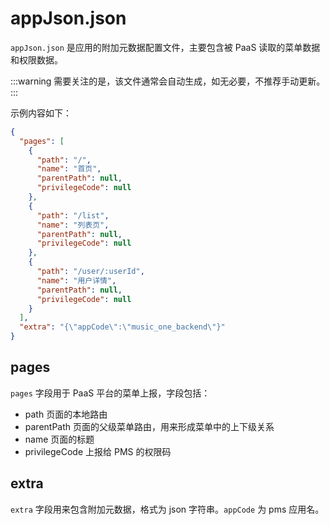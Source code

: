 # appJson.json

`appJson.json` 是应用的附加元数据配置文件，主要包含被 PaaS 读取的菜单数据和权限数据。

:::warning
需要关注的是，该文件通常会自动生成，如无必要，不推荐手动更新。
:::

示例内容如下：

```json
{
  "pages": [
    {
      "path": "/",
      "name": "首页",
      "parentPath": null,
      "privilegeCode": null
    },
    {
      "path": "/list",
      "name": "列表页",
      "parentPath": null,
      "privilegeCode": null
    },
    {
      "path": "/user/:userId",
      "name": "用户详情",
      "parentPath": null,
      "privilegeCode": null
    }
  ],
  "extra": "{\"appCode\":\"music_one_backend\"}"
}
```

## pages

`pages` 字段用于 PaaS 平台的菜单上报，字段包括：

- path 页面的本地路由
- parentPath 页面的父级菜单路由，用来形成菜单中的上下级关系
- name 页面的标题
- privilegeCode 上报给 PMS 的权限码

## extra

`extra` 字段用来包含附加元数据，格式为 json 字符串。`appCode` 为 pms 应用名。

